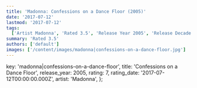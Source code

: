 ```yaml
---
title: 'Madonna: Confessions on a Dance Floor (2005)'
date: '2017-07-12'
lastmod: '2017-07-12'
tags:
  ['Artist Madonna', 'Rated 3.5', 'Release Year 2005', 'Release Decade 2000']
summary: 'Rated 3.5'
authors: ['default']
images: ['/content/images/madonna|confessions-on-a-dance-floor.jpg']
---
```


  key: 'madonna|confessions-on-a-dance-floor',
  title: 'Confessions on a Dance Floor',
  release_year: 2005,
  rating: 7,
  rating_date: '2017-07-12T00:00:00.000Z',
  artist: 'Madonna',
};

<MusicRating data={data} />
